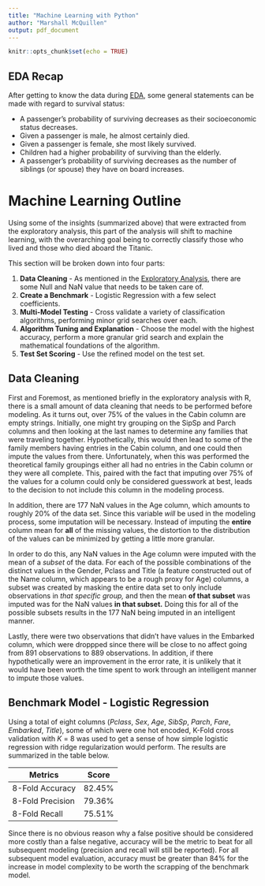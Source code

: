 ```yaml
---
title: "Machine Learning with Python"
author: "Marshall McQuillen"
output: pdf_document
---
```


```r
knitr::opts_chunk$set(echo = TRUE)
```

## EDA Recap

After getting to know the data during [EDA](eda_with_R.pdf), some general statements can be made with regard to survival status:

* A passenger's probability of surviving decreases as their socioeconomic status decreases.
* Given a passenger is male, he almost certainly died.
* Given a passenger is female, she most likely survived.
* Children had a higher probability of surviving than the elderly.
* A passenger's probability of surviving decreases as the number of siblings (or spouse) they have on board increases.

# Machine Learning Outline

Using some of the insights (summarized above) that were extracted from the exploratory analysis, this part of the analysis will shift to machine learning, with the overarching goal being to correctly classify those who lived and those who died aboard the Titanic.

This section will be broken down into four parts:

1. **Data Cleaning** - As mentioned in the [Exploratory Analysis](eda_with_R.pdf), there are some Null and NaN value that needs to be taken care of.
2. **Create a Benchmark** - Logistic Regression with a few select coefficients.
3. **Multi-Model Testing** - Cross validate a variety of classification algorithms, performing minor grid searches over each.
4. **Algorithm Tuning and Explanation** - Choose the model with the highest accuracy, perform a more granular grid search and explain the mathematical foundations of the algorithm.
5. **Test Set Scoring** - Use the refined model on the test set.

## Data Cleaning

First and Foremost, as mentioned briefly in the exploratory analysis with R, there is a small amount of data cleaning that needs to be performed before modeling. As it turns out, over 75% of the values in the Cabin column are empty strings. Initially, one might try grouping on the SipSp and Parch columns and then looking at the last names to determine any families that were traveling together. Hypothetically, this would then lead to some of the family members having entries in the Cabin column, and one could then impute the values from there. Unfortunately, when this was performed the theoretical family groupings either all had no entries in the Cabin column or they were all complete. This, paired with the fact that imputing over 75% of the values for a column could only be considered guesswork at best, leads to the decision to not include this column in the modeling process.

In addition, there are 177 NaN values in the Age column, which amounts to roughly 20% of the data set. Since this variable *will* be used in the modeling process, some imputation will be necessary. Instead of imputing the **entire** column mean for **all** of the missing values, the distortion to the distribution of the values can be minimized by getting a little more granular.

In order to do this, any NaN values in the Age column were imputed with the mean of a *subset* of the data. For each of the possible combinations of the distinct values in the Gender, Pclass and Title (a feature constructed out of the Name column, which appears to be a rough proxy for Age) columns, a subset was created by  masking the entire data set to only include observations in *that specific group,* and then the mean **of that subset** was imputed was for the NaN values **in that subset.** Doing this for all of the possible subsets results in the 177 NaN being imputed in an intelligent manner.

Lastly, there were two observations that didn't have values in the Embarked column, which were droppped since there will be close to no affect going from 891 observations to 889 observations. In addition, if there hypothetically were an improvement in the error rate, it is unlikely that it would have been worth the time spent to work through an intelligent manner to impute those values.


## Benchmark Model - Logistic Regression

Using a total of eight columns ($Pclass$, $Sex$, $Age$, $SibSp$, $Parch$, $Fare$, $Embarked$, $Title$), some of which were one hot encoded, K-Fold cross validation with $K~=~8$ was used to get a sense of how simple logistic regression with ridge regularization would perform. The results are summarized in the table below.


| Metrics | Score |
| - | - |
| 8-Fold Accuracy | 82.45% |
| 8-Fold Precision | 79.36% |
| 8-Fold Recall | 75.51% |

Since there is no obvious reason why a false positive should be considered more costly than a false negative, accuracy will be the metric to beat for all subsequent modeling (precision and recall will still be reported). For all subsequent model evaluation, accuracy must be greater than 84% for the increase in model complexity to be worth the scrapping of the benchmark model.



